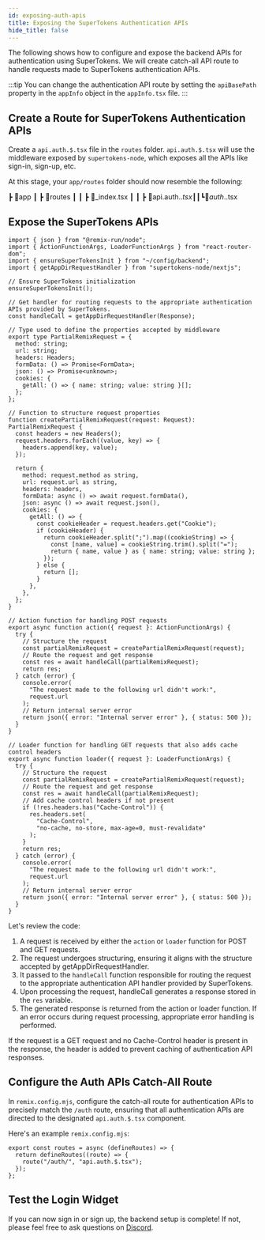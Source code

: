 ```yaml
---
id: exposing-auth-apis
title: Exposing the SuperTokens Authentication APIs
hide_title: false
---
```


<!-- COPY DOCS -->
<!-- ./thirdpartyemailpassword/remix/exposing-auth-apis.mdx -->

The following shows how to configure and expose the backend APIs for authentication using SuperTokens. We will create catch-all API route to handle requests made to SuperTokens authentication APIs.

:::tip
You can change the authentication API route by setting the `apiBasePath` property in the `appInfo` object in the `appInfo.tsx` file.
:::

## Create a Route for SuperTokens Authentication APIs

Create a `api.auth.$.tsx` file in the `routes` folder. `api.auth.$.tsx` will use the middleware exposed by `supertokens-node`, which exposes all the APIs like sign-in, sign-up, etc.

At this stage, your `app/routes` folder should now resemble the following:

┣ 📂app
┃ ┣ 📂routes
┃ ┃ ┣ 📜_index.tsx
┃ ┃ ┣ 📜api.auth.$.tsx
┃ ┃ ┗ 📜auth.$.tsx

## Expose the SuperTokens APIs

```tsx title="/app/routes/api/auth/$.tsx"
import { json } from "@remix-run/node";
import { ActionFunctionArgs, LoaderFunctionArgs } from "react-router-dom";
import { ensureSuperTokensInit } from "~/config/backend";
import { getAppDirRequestHandler } from "supertokens-node/nextjs";

// Ensure SuperTokens initialization
ensureSuperTokensInit();

// Get handler for routing requests to the appropriate authentication APIs provided by SuperTokens.
const handleCall = getAppDirRequestHandler(Response);

// Type used to define the properties accepted by middleware
export type PartialRemixRequest = {
  method: string;
  url: string;
  headers: Headers;
  formData: () => Promise<FormData>;
  json: () => Promise<unknown>;
  cookies: {
    getAll: () => { name: string; value: string }[];
  };
};

// Function to structure request properties
function createPartialRemixRequest(request: Request): PartialRemixRequest {
  const headers = new Headers();
  request.headers.forEach((value, key) => {
    headers.append(key, value);
  });

  return {
    method: request.method as string,
    url: request.url as string,
    headers: headers,
    formData: async () => await request.formData(),
    json: async () => await request.json(),
    cookies: {
      getAll: () => {
        const cookieHeader = request.headers.get("Cookie");
        if (cookieHeader) {
          return cookieHeader.split(";").map((cookieString) => {
            const [name, value] = cookieString.trim().split("=");
            return { name, value } as { name: string; value: string };
          });
        } else {
          return [];
        }
      },
    },
  };
}

// Action function for handling POST requests
export async function action({ request }: ActionFunctionArgs) {
  try {
    // Structure the request
    const partialRemixRequest = createPartialRemixRequest(request);
    // Route the request and get response
    const res = await handleCall(partialRemixRequest);
    return res;
  } catch (error) {
    console.error(
      "The request made to the following url didn't work:",
      request.url
    );
    // Return internal server error
    return json({ error: "Internal server error" }, { status: 500 });
  }
}

// Loader function for handling GET requests that also adds cache control headers
export async function loader({ request }: LoaderFunctionArgs) {
  try {
    // Structure the request
    const partialRemixRequest = createPartialRemixRequest(request);
    // Route the request and get response
    const res = await handleCall(partialRemixRequest);
    // Add cache control headers if not present
    if (!res.headers.has("Cache-Control")) {
      res.headers.set(
        "Cache-Control",
        "no-cache, no-store, max-age=0, must-revalidate"
      );
    }
    return res;
  } catch (error) {
    console.error(
      "The request made to the following url didn't work:",
      request.url
    );
    // Return internal server error
    return json({ error: "Internal server error" }, { status: 500 });
  }
}
```

Let's review the code:

1. A request is received by either the `action` or `loader` function for POST and GET requests.
2. The request undergoes structuring, ensuring it aligns with the structure accepted by getAppDirRequestHandler.
3. It passed to the `handleCall` function responsible for routing the request to the appropriate authentication API handler provided by SuperTokens.
4. Upon processing the request, handleCall generates a response stored in the `res` variable.
5. The generated response is returned from the action or loader function. If an error occurs during request processing, appropriate error handling is performed.

If the request is a GET request and no Cache-Control header is present in the response, the header is added to prevent caching of authentication API responses.

## Configure the Auth APIs Catch-All Route

In `remix.config.mjs`, configure the catch-all route for authentication APIs to precisely match the `/auth` route, ensuring that all authentication APIs are directed to the designated `api.auth.$.tsx` component.

Here's an example `remix.config.mjs`:

```tsx title="/app/routes/api/remix.config.mjs"
export const routes = async (defineRoutes) => {
  return defineRoutes((route) => {
    route("/auth/", "api.auth.$.tsx");
  });
};
```

## Test the Login Widget

If you can now sign in or sign up, the backend setup is complete! If not, please feel free to ask questions on [Discord](https://supertokens.com/discord).
